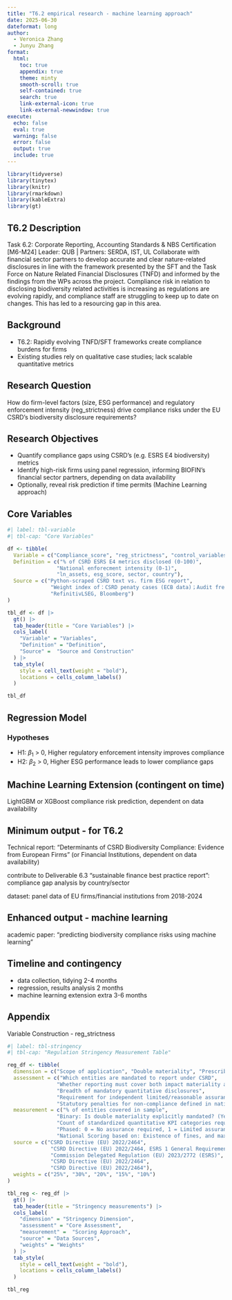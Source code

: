 ```yaml
---
title: "T6.2 empirical research - machine learning approach"
date: 2025-06-30
dateformat: long
author: 
  - Veronica Zhang
  - Junyu Zhang
format: 
  html:
    toc: true
    appendix: true
    theme: minty
    smooth-scroll: true
    self-contained: true
    search: true
    link-external-icon: true
    link-external-newwindow: true
execute: 
  echo: false
  eval: true
  warning: false
  error: false
  output: true
  include: true
---
```


```r
library(tidyverse)
library(tinytex)
library(knitr)
library(rmarkdown)
library(kableExtra)
library(gt)

```


## T6.2 Description

Task 6.2: Corporate Reporting, Accounting Standards & NBS Certification [M6-M24] Leader: QUB | Partners: SERDA, IST, UL Collaborate with financial sector partners to develop accurate and clear nature-related disclosures in line with the framework presented by the SFT and the Task Force on Nature Related Financial Disclosures 
(TNFD) and informed by the findings from the WPs across the project. Compliance risk in relation to disclosing biodiversity related activities is increasing as regulations are evolving rapidly, and compliance staff are struggling to keep up to date on changes. This has led to a resourcing gap in this area. 

## Background 

- T6.2: Rapidly evolving TNFD/SFT frameworks create compliance burdens for firms 
- Existing studies rely on qualitative case studies; lack scalable quantitative metrics 

## Research Question

How do firm-level factors (size, ESG performance) and regulatory enforcement intensity (reg_strictness) drive compliance risks under the EU CSRD’s biodiversity disclosure requirements?


## Research Objectives

- Quantify compliance gaps using CSRD’s (​e.g. ESRS E4​ biodiversity) metrics
- Identify high-risk firms using panel regression, informing BIOFIN’s financial sector partners, depending on data availability
- Optionally, reveal risk prediction if time permits (Machine Learning approach)

## Core Variables

```r

#| label: tbl-variable
#| tbl-cap: "Core Variables"

df <- tibble(
  Variable = c("Compliance_score", "reg_strictness", "control_variables"), 
  Definition = c("% of CSRD ESRS E4 metrics disclosed (0-100)", 
                "National enforecment intensity (0-1)", 
                "ln_assets, esg_score, sector, country"), 
  Source = c("Python-scraped CSRD text vs. firm ESG report", 
              "Weight index of：CSRD penaty cases (ECB data)；Audit frequency；etc.", 
              "RefinitivLSEG, Bloomberg")
)

tbl_df <- df |>
  gt() |>
  tab_header(title = "Core Variables") |>
  cols_label(
    "Variable" = "Variables",
    "Definition" = "Definition",
    "Source" =  "Source and Construction"
  ) |>  
  tab_style(
    style = cell_text(weight = "bold"),
    locations = cells_column_labels()
  ) 

tbl_df

```

## Regression Model


\begin{equation}
\begin{aligned}
Compliance\_score_{it} = \beta_0 + \beta_1 reg\_strictness_{it} \\
+ \beta_2 esg\_score_{it} + \beta_3 ln\_assets_{it} + \epsilon_{it}

\end{aligned}
\end{equation}

### Hypotheses

- H1: $\beta_1$ > 0, Higher regulatory enforcement intensity improves compliance
- H2: $\beta_2$ > 0, Higher ESG performance leads to lower compliance gaps

## Machine Learning Extension (contingent on time)

LightGBM or XGBoost compliance risk prediction, dependent on data availability

## Minimum output - for T6.2

Technical report: "Determinants of CSRD Biodiversity Compliance: Evidence from European Firms" (or Financial Institutions, dependent on data availability)

contribute to Deliverable 6.3 "sustainable finance best practice report": compliance gap analysis by country/sector

dataset: panel data of EU firms/financial institutions from 2018-2024

## Enhanced output - machine learning

academic paper: "predicting biodiversity compliance risks using machine learning"
 
## Timeline and contingency

- data collection, tidying 2-4 months
- regression, results analysis 2 months
- machine learning extension extra 3-6 months

## Appendix {.appendix}

Variable Construction - reg_strictness

```r
#| label: tbl-stringency
#| tbl-cap: "Regulation Stringency Measurement Table"

reg_df <- tibble(
  dimension = c("Scope of application", "Double materiality", "Prescribed metrics", "Assurance level", "Enforcement framework"), 
  assessment = c("Which entities are mandated to report under CSRD", 
                "Whether reporting must cover both impact materiality and financial materiality", 
                "Breadth of mandatory quantitative disclosures", 
                "Requirement for independent limited/reasonable assurance on sustainability reports", 
                "Statutory penalties for non-compliance defined in national law"), 
  measurement = c("% of entities covered in sample", 
                "​Binary:​​ Is double materiality explicitly mandated? (Yes = 1, No = 0)",
                "Count of ​standardized quantitative KPI categories​ required across ESRS topics", 
                "Phased: 0 = No assurance required, 1 = ​Limited assurance​ (2024-2027)", 
                "National Scoring​ based on: Existence of fines, and max fine (% of revenue/turnover)"),              
  source = c("CSRD Directive (EU) 2022/2464", 
              "CSRD Directive (EU) 2022/2464, ESRS 1 General Requirements", 
              "Commission Delegated Regulation (EU) 2023/2772 (ESRS)", 
              "CSRD Directive (EU) 2022/2464", 
              "CSRD Directive (EU) 2022/2464"), 
  weights = c("25%", "30%", "20%", "15%", "10%")
)

tbl_reg <- reg_df |>
  gt() |>
  tab_header(title = "Stringency measurements") |>
  cols_label(
    "dimension" = "Stringency Dimension",
    "assessment" = "Core Assessment",
    "measurement" =  "Scoring Approach", 
    "source" = "Data Sources", 
    "weights" = "Weights"
  ) |>  
  tab_style(
    style = cell_text(weight = "bold"),
    locations = cells_column_labels()
  ) 

tbl_reg




```